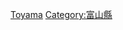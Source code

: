 {{Catnav|頁面分類|各種主題的頁面分類|按國家分類|各國地理|日本地理}}
{{Catnav|頁面分類|地理|各國地理|日本地理}}
{{日本行政區劃分類導航|地理}}
{{Commons category|Geography of Toyama prefecture}}

[[Category:日本各都道府縣地理|Toyama]]
[[Category:富山縣|Category:富山縣]]